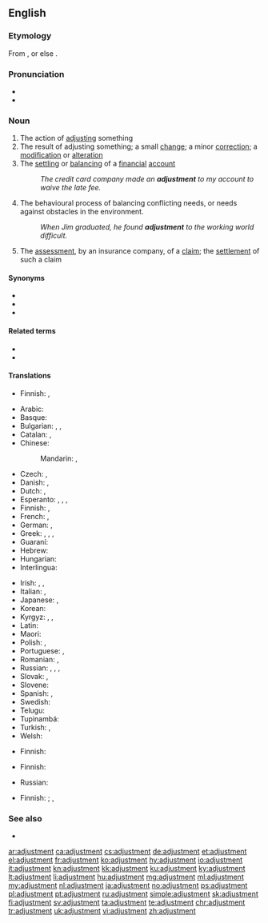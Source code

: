 ==English==

===Etymology===
From {{etyl|fr|en}} {{m|fr|ajustement}}, or else {{suffix|adjust|ment|lang=en}}.

===Pronunciation===
* {{IPA|/əˈdʒʌst.mənt/|lang=en}}
* {{audio|en-us-adjustment.ogg|Audio (US)|lang=en}}

===Noun===
{{en-noun}}

# The action of [[adjust]]ing something
# The result of adjusting something; a small [[change]]; a minor [[correction]]; a [[modification]] or [[alteration]]
# The [[settle|settling]] or [[balance|balancing]] of a [[financial]] [[account]]
#: ''The credit card company made an '''adjustment''' to my account to waive the late fee.''
# The behavioural process of balancing conflicting needs, or needs against obstacles in the environment.
#: ''When Jim graduated, he found '''adjustment''' to the working world difficult.''
# The [[assessment]], by an insurance company, of a [[claim]]; the [[settlement]] of such a claim

====Synonyms====
{{checksense}}
* {{l|en|change}}
* {{l|en|correction}}
* {{l|en|modification}}

====Related terms====
* {{l|en|adjustable}}
* {{l|en|adjuster}}

====Translations====
{{trans-top|action of adjusting}}
* Finnish: {{t|fi|säätäminen}}, {{t|fi|säätö}}
{{trans-mid}}
{{trans-bottom}}

{{trans-top|result of adjusting, small change}}
* Arabic: {{t+|ar|ضَبْط|m}}
* Basque: {{t|eu|egokitze}}
* Bulgarian: {{t+|bg|нагласяване|n}}, {{t+|bg|приспособяване|n}}, {{t+|bg|настройка|f}}
* Catalan: {{t|ca|ajust|m}}, {{t|ca|ajustment|m}}
* Chinese:
*: Mandarin: {{t+|cmn|調整|sc=Hani}}, {{t+|cmn|调整|tr=tiáozhěng|sc=Hani}}
* Czech: {{t+|cs|přizpůsobení}}, {{t|cs|úprava}}
* Danish: {{t|da|justering|c}}, {{t|da|tilpasning|c}}
* Dutch: {{t+|nl|aanpassing|c}}, {{t|nl|bijstelling|c}}
* Esperanto: {{t|eo|adapto}}, {{t|eo|akomodo}}, {{t|eo|alĝustigo}}, {{t|eo|ĝustigo}}
* Finnish: {{t+|fi|säätö}}, {{t|fi|hienosäätö}}
* French: {{t+|fr|ajustement|m}}, {{t|fr|arèglement|m}}
* German: {{t+|de|Anpassung|f}}, {{t+|de|Regulierung|f}}
* Greek: {{t+|el|διευθέτηση|f}}, {{t+|el|ρύθμιση|f}}, {{t+|el|προσαρμογή|f}}, {{t|el|διαβάθμηση|f}}
* Guaraní: {{t-needed|gn}}
* Hebrew: {{t+|he|כִּוּוּן|m}}
* Hungarian: {{t+|hu|beállítás}}
* Interlingua: {{t|ia|adjustamento}}
{{trans-mid}}
* Irish: {{t|ga|gabháil|m}}, {{t|ga|ceartú|m}}, {{t|ga|inleadh|m}}
* Italian: {{t+|it|adattamento|m}}, {{t+|it|inserimento|m}}
* Japanese: {{t+|ja|調整|tr=ちょうせい, chōsei|sc=Jpan}}, {{t+|ja|調節|tr=ちょうせつ, chōsetsu|sc=Jpan}}
* Korean: {{t-needed|ko}}
* Kyrgyz: {{t+|ky|жөнгө салуу}}, {{t+|ky|ыңгайлаштыруу}}, {{t|ky|ылайыктоо}}
* Latin: {{t|la|accommodātiō|f}}
* Maori: {{t|mi|whakarerekētanga}}
* Polish: {{t+|pl|ustawienie|n}}, {{t|pl|regulacja|f}}
* Portuguese: {{t|pt|ajustamento|m}}, {{t+|pt|ajuste|m}}
* Romanian: {{t+|ro|ajustare|f}}, {{t+|ro|acomodare|f}}
* Russian: {{t+|ru|приспоса́бливание}}, {{t+|ru|регулиро́вка|f}}, {{t+|ru|настро́йка|f}}, {{t+|ru|юстиро́вка|f}}
* Slovak: {{t|sk|prispôsobenie|n}}, {{t|sk|úprava|f}}
* Slovene: {{t|sl|popravek|m}}
* Spanish: {{t+|es|ajuste|m}}, {{t+|es|modificación|f}}
* Swedish: {{t+|sv|justering|c}}
* Telugu: {{t|te|సర్దుబాటు}}
* Tupinambá: {{t-needed|tpn}}
* Turkish: {{t+|tr|ayarlama}}, {{t+|tr|ayar}}
* Welsh: {{t|cy|cyweiriad|m}}
{{trans-bottom}}

{{trans-top|settling or balancing of a financial account}}
* Finnish: {{t|fi|korjaus}}
{{trans-mid}}
{{trans-bottom}}

{{trans-top|process of balancing conflicting needs}}
* Finnish: {{t|fi|sopeutuminen}}
{{trans-mid}}
* Russian: {{t+|ru|адапта́ция|f}}
{{trans-bottom}}

{{trans-top|assessment or settlement by an insurance company}}
* Finnish: {{t|fi|arviointi}} {{qualifier|assessment}}; {{t|fi|korvaus}}, {{t|fi|korvaaminen}} {{qualifier|settlement}}
{{trans-mid}}
{{trans-bottom}}

===See also===
* {{projectlink|wikipedia}}

[[ar:adjustment]]
[[ca:adjustment]]
[[cs:adjustment]]
[[de:adjustment]]
[[et:adjustment]]
[[el:adjustment]]
[[fr:adjustment]]
[[ko:adjustment]]
[[hy:adjustment]]
[[io:adjustment]]
[[it:adjustment]]
[[kn:adjustment]]
[[kk:adjustment]]
[[ku:adjustment]]
[[ky:adjustment]]
[[lt:adjustment]]
[[li:adjustment]]
[[hu:adjustment]]
[[mg:adjustment]]
[[ml:adjustment]]
[[my:adjustment]]
[[nl:adjustment]]
[[ja:adjustment]]
[[no:adjustment]]
[[ps:adjustment]]
[[pl:adjustment]]
[[pt:adjustment]]
[[ru:adjustment]]
[[simple:adjustment]]
[[sk:adjustment]]
[[fi:adjustment]]
[[sv:adjustment]]
[[ta:adjustment]]
[[te:adjustment]]
[[chr:adjustment]]
[[tr:adjustment]]
[[uk:adjustment]]
[[vi:adjustment]]
[[zh:adjustment]]